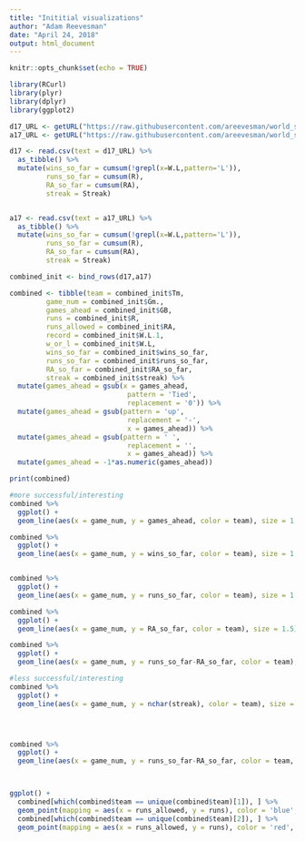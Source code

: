 ```yaml
---
title: "Inititial visualizations"
author: "Adam Reevesman"
date: "April 24, 2018"
output: html_document
---
```


```r
knitr::opts_chunk$set(echo = TRUE)
```


```r
library(RCurl)
library(plyr)
library(dplyr)
library(ggplot2)
```


```r
d17_URL <- getURL("https://raw.githubusercontent.com/areevesman/world_series/master/data/dodgers2017.csv")
a17_URL <- getURL("https://raw.githubusercontent.com/areevesman/world_series/master/data/astros2017.csv")

d17 <- read.csv(text = d17_URL) %>%
  as_tibble() %>%
  mutate(wins_so_far = cumsum(!grepl(x=W.L,pattern='L')),
         runs_so_far = cumsum(R),
         RA_so_far = cumsum(RA),
         streak = Streak)


a17 <- read.csv(text = a17_URL) %>%
  as_tibble() %>%
  mutate(wins_so_far = cumsum(!grepl(x=W.L,pattern='L')),
         runs_so_far = cumsum(R),
         RA_so_far = cumsum(RA),
         streak = Streak)
```


```r
combined_init <- bind_rows(d17,a17) 

combined <- tibble(team = combined_init$Tm, 
         game_num = combined_init$Gm., 
         games_ahead = combined_init$GB,
         runs = combined_init$R,
         runs_allowed = combined_init$RA,
         record = combined_init$W.L.1,
         w_or_l = combined_init$W.L,
         wins_so_far = combined_init$wins_so_far,
         runs_so_far = combined_init$runs_so_far,
         RA_so_far = combined_init$RA_so_far,
         streak = combined_init$streak) %>%
  mutate(games_ahead = gsub(x = games_ahead,
                             pattern = 'Tied',
                             replacement = '0')) %>%
  mutate(games_ahead = gsub(pattern = 'up',
                             replacement = '-',
                             x = games_ahead)) %>%
  mutate(games_ahead = gsub(pattern = ' ',
                             replacement = '',
                             x = games_ahead)) %>%
  mutate(games_ahead = -1*as.numeric(games_ahead)) 

print(combined)
```



```r
#more successful/interesting
combined %>% 
  ggplot() +
  geom_line(aes(x = game_num, y = games_ahead, color = team), size = 1.5)

combined %>% 
  ggplot() +
  geom_line(aes(x = game_num, y = wins_so_far, color = team), size = 1.5)


combined %>% 
  ggplot() +
  geom_line(aes(x = game_num, y = runs_so_far, color = team), size = 1.5)

combined %>% 
  ggplot() +
  geom_line(aes(x = game_num, y = RA_so_far, color = team), size = 1.5)

combined %>% 
  ggplot() +
  geom_line(aes(x = game_num, y = runs_so_far-RA_so_far, color = team), size = 1.5)
```



```r
#less successful/interesting
combined %>% 
  ggplot() +
  geom_line(aes(x = game_num, y = nchar(streak), color = team), size = 1.5)




combined %>% 
  ggplot() +
  geom_line(aes(x = game_num, y = runs_so_far-RA_so_far, color = team, size = nchar(streak)))



ggplot() +
  combined[which(combined$team == unique(combined$team)[1]), ] %>% 
  geom_point(mapping = aes(x = runs_allowed, y = runs), color = 'blue', size = 1.5) +
  combined[which(combined$team == unique(combined$team)[2]), ] %>% 
  geom_point(mapping = aes(x = runs_allowed, y = runs), color = 'red', size = 1.5)
```

